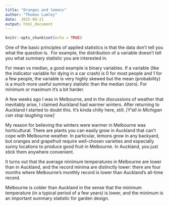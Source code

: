 ```yaml
---
title: "Oranges and lemons"
author: "Thomas Lumley"
date:  2015-09-21
output: html_document
---
```


```r
knitr::opts_chunk$set(echo = TRUE)
```

One of the basic principles of applied statistics is that the data don’t tell you what the question is.  For example, the distribution of a variable doesn’t tell you what summary statistic you are interested in.

For mean vs median, a good example is binary variables. If a variable (like the indicator variable for dying in a car crash) is 0 for most people and 1 for a few people, the variable is very highly skewed but the mean (probability) is a much more useful summary statistic than the median (zero). For minimum or maximum it’s a bit harder. 

A few weeks ago I was in Melbourne, and in the discussions of weather that inevitably arise, I claimed Auckland had warmer winters. After returning to Auckland I started to doubt this. It’s kinda chilly here, still. _[Y’all in Michigan can stop laughing now]_

My reason for believing the winters were warmer in Melbourne was horticultural. There are plants you can easily grow in Auckland that can’t cope with Melbourne weather. In particular, lemons grow in any backyard, but oranges and grapefruit require well-chosen varieties and especially sunny locations to produce good fruit in Melbourne. In Auckland, you just stick them anywhere convenient. 

It turns out that the average minimum temperatures in Melbourne are lower than in Auckland, and the record minima are distinctly lower: there are four months where Melbourne’s monthly record is lower than Auckland’s all-time record. 

Melbourne is colder than Auckland in the sense that the minimum temperature (in a typical period of a few years) is lower, and the minimum is an important summary statistic for garden design. 